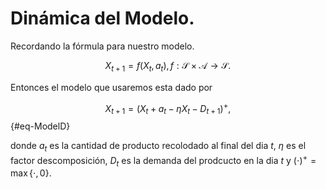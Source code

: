# Dinámica del Modelo.

Recordando la fórmula para nuestro modelo. 

$$
    X_{t+1} = f(X_t, a_t), f:\mathcal{S}\times \mathcal{A}\to \mathcal{S}. 
$$

Entonces el modelo que usaremos esta dado por 

$$
    X_{t+1} = (X_t+a_t-\eta X_{t} - D_{t+1})^+, 
$${#eq-ModelD}

donde $a_t$ es la cantidad de producto recolodado al final del dia $t$, $\eta$ es el factor descomposición, $D_t$ es la demanda del 
prodcucto en la dia $t$ y  $(\cdot)^+ = \max\{\cdot, 0\}$. 

